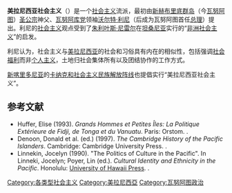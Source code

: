 '''美拉尼西亚社会主义'''（{{lang-en|Melanesian socialism}}）是一个[[社会主义|社会主义]]流派，最初由[[新赫布里底群岛|新赫布里底群岛]]（今[[瓦努阿图|瓦努阿图]]）[[圣公宗|圣公宗]]神父、[[瓦努阿库党|瓦努阿库党]]领袖[[沃尔特·利尼|沃尔特·利尼]]（后成为瓦努阿图首任[[瓦努阿图总理|总理]]）提出。利尼的[[社会主义|社会主义]]观点受到了[[朱利叶斯·尼雷尔|朱利叶斯·尼雷尔]]在[[坦桑尼亚|坦桑尼亚]]实行的“[[非洲社会主义|非洲社会主义]]”的启发。

利尼认为，社会主义与[[美拉尼西亚|美拉尼西亚]]的社会和习俗具有内在的相似性，包括强调[[社会福利|社会福利]]而非[[个人主义|个人主义]]，土地归社会集体所有以及团结协作的工作方式。

[[新喀里多尼亚|新喀里多尼亚]]的[[卡纳克和社会主义民族解放阵线|卡纳克和社会主义民族解放阵线]]也提倡实行“美拉尼西亚社会主义”。

== 参考文献 ==
* Huffer, Elise (1993). ''Grands Hommes et Petites Îles: La Politique Extérieure de Fidji, de Tonga et du Vanuatu''. Paris: Orstom. {{ISBN|2-7099-1125-6}}.
* Denoon, Donald et al. (ed.) (1997). ''The Cambridge History of the Pacific Islanders''. Cambridge: Cambridge University Press. {{ISBN|0-521-00354-7}}.
* Linnekin, Jocelyn (1990). "The Politics of Culture in the Pacific". In Linneki, Jocelyn; Poyer, Lin (ed.). ''Cultural Identity and Ethnicity in the Pacific''. Honolulu: [[University_of_Hawaii_Press|University of Hawaii Press]]. {{ISBN|0-8248-1891-1}}.

[[Category:各类型社会主义|Category:各类型社会主义]]
[[Category:美拉尼西亞|Category:美拉尼西亞]]
[[Category:瓦努阿图政治|Category:瓦努阿图政治]]